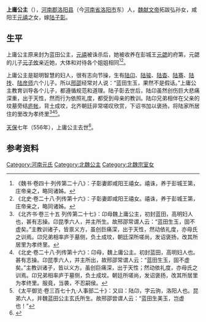 {{東亞女性歷史人物
| 名稱=上庸公主
| 身份=[[北魏|北魏]]公主
| 畫像=
| 說明=
| 姓=元
| 名=
| 封爵=[[公主|公主]]
| 位號=
| 封號=蓝田公主、上庸公主
| 出生年=
| 逝世年=
| 墳墓=
| 父親=[[元禧|元禧]]
| 夫=[[陆子彰|陆子彰]]
| 夫之父=[[陆希道|陆希道]]
|}}
'''上庸公主'''（{{bd|？|| 556年|  |}}），[[河南郡|河南郡]][[洛阳县|洛阳县]]（今[[河南省|河南省]][[洛阳市|洛阳市]]东）人，[[魏献文帝|魏献文帝]]拓跋弘孙女，咸阳王[[元禧|元禧]]之女，嫁[[陆子彰|陆子彰]]。

==生平==
上庸公主原来封为蓝田公主，[[元禧|元禧]]被诛杀后，她被收养在彭城王[[元勰|元勰]]的府第，元勰的儿子[[元子攸|元子攸]]亲近她，大体和对待各个姐姐相同<ref>《魏书·卷四十·列传第二十八》：子彰妻即咸阳王禧女。禧诛，养于彭城王第，庄帝亲之，略同诸姊。</ref><ref>《北史·卷二十八·列传第十六》：子彰妻即咸阳王禧女。禧诛，养于彭城王第，庄帝亲之，略同诸姊。</ref>。

上庸公主是聪明智慧的妇人，很有志向节操，生有[[陆卬|陆卬]]、[[陆骏|陆骏]]、[[陆杳|陆杳]]、[[陆骞|陆骞]]、[[陆抟|陆抟]]、[[陆彦师|陆彦师]]六个儿子。所以[[邢邵|邢邵]]经常对人说：“蓝田生玉，果然不是假话。”上庸公主教育训导各个儿子，都遵循规范和道理。陆子彰去世后，陆卬虽然创伤巨大悲痛深重，出于天性，然而行为依照礼度，都受到母亲的教训。陆卬兄弟相伴在父亲的坟墓旁结[[庐帐|庐帐]]，背土成坟，北齐朝廷非常嗟叹欣赏，下诏书加以褒扬，将陆家所居住的里改为孝终里<ref>《北齐书·卷三十五 列传第二十七》：卬母魏上庸公主，初封蓝田，高明妇人也，甚有志操。卬昆季六人，并主所生。故邢邵常谓人云：“蓝田生玉，固不虚矣。”主教训诸子，皆禀义方，虽创巨痛深，出于天性，然动依礼度，亦母氏之训焉。卬兄弟相率庐于墓侧，负土成坟，朝廷深所嗟尚，发诏褒扬，改其所居里为孝终里。</ref><ref>《北史·卷二十八·列传第十六》：卬母，魏上庸公主。初封蓝田，高明妇人也。甚有志操。卬昆季六人，并主所出，故邢邵常谓人云：“蓝田生玉，固不虚矣。”主教训诸子，皆以义方。虽创巨痛深，出于天性；然动依礼度，亦母氏之训焉。卬兄弟相率庐于墓侧，负土成坟。朝廷所嗟尚，发诏褒扬，改其所居里为孝终里。服竟，当袭，不忍嗣侯。</ref><ref>《太平御览·卷三百七十九·人事部二十》：又曰：陆卬，字云驹，洛阳人也。昆弟六人，并魏蓝田公主玄氏所生。故邢邵尝谓人云：“蓝田生美玉，岂虚也！”</ref>。

[[天保_(北齐)|天保]]七年（556年），上庸公主去世<ref name=autogenerated1>{{Cite book|author=林家骊，邓成林作 |title=《日本影弘仁本《文馆词林》校注》|location=北京|publisher=中国社会科学出版社|date=2021年9月|pages=  194-196|isbn=978-7-5203-7890-1|accessdate=2022-06-12|language=zh-hant}}</ref>。

== 参考资料 ==
{{reflist}}

[[Category:河南元氏|Category:河南元氏]]
[[Category:北魏公主|Category:北魏公主]]
[[Category:北魏宗室女|Category:北魏宗室女]]